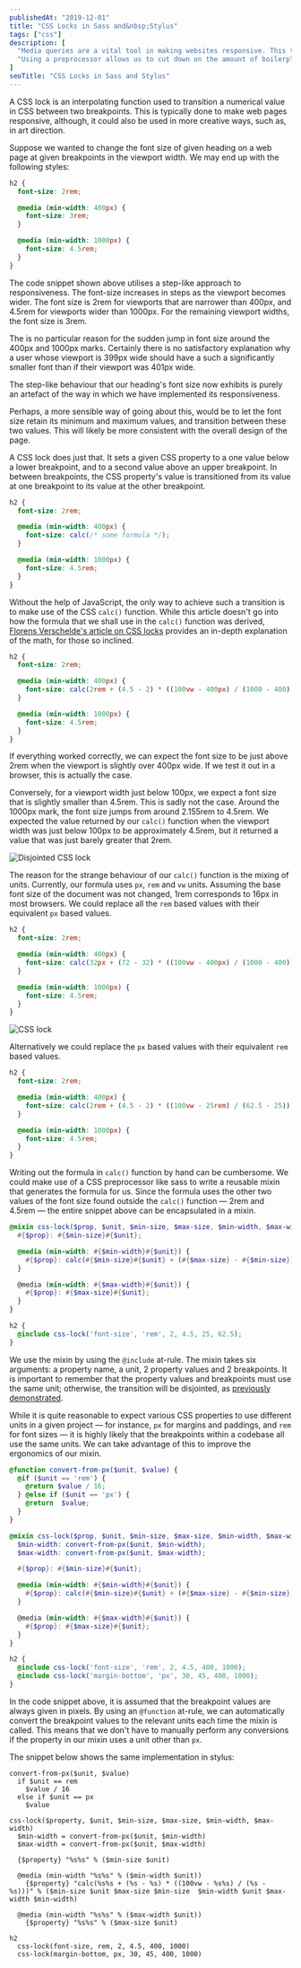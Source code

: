 ```yaml
---
publishedAt: "2019-12-01"
title: "CSS Locks in Sass and&nbsp;Stylus"
tags: ["css"]
description: [
  "Media queries are a vital tool in making websites responsive. This typically involves increasing/decreasing various properties' values in a step-like manner (e.g. bumping the font-size up by a few pixels at particular breakpoints).",
  "Using a preprocessor allows us to cut down on the amount of boilerplate. We could pass breakpoint-value pairs to a mixin that generates media queries with the property set to its corresponding value. In this instance, we will limit the number of breakpoint-value pairs to two, and smoothly scale the value between the two breakpoints."
]
seoTitle: "CSS Locks in Sass and Stylus"
---
```



A CSS lock is an interpolating function used to transition a numerical value in CSS between two breakpoints. This is typically done to make web pages responsive, although, it could also be used in more creative ways, such as, in art direction.

<StepHeading text="Responsive values" />

Suppose we wanted to change the font size of given heading on a web page at given breakpoints in the viewport width. We may end up with the following styles:

```scss
h2 {
  font-size: 2rem;

  @media (min-width: 400px) {
    font-size: 3rem;
  }

  @media (min-width: 1000px) {
    font-size: 4.5rem;
  }
}
```

The code snippet shown above utilises a step-like approach to responsiveness. The font-size increases in steps as the viewport becomes wider. The font size is 2rem for viewports that are narrower than 400px, and 4.5rem for viewports wider than 1000px. For the remaining viewport widths, the font size is 3rem.

<StepHeading text="CSS locks" />

The is no particular reason  for the sudden jump in font size around the 400px and 1000px marks. Certainly there is no satisfactory explanation why a user whose viewport is 399px wide should have a such a significantly smaller font than if their viewport was 401px wide.

The step-like behaviour that our heading's font size now exhibits is purely an artefact of the way in which we have implemented its responsiveness.

Perhaps, a more sensible way of going about this, would be to let the font size retain its minimum and maximum values, and transition between these two values. This will likely be more consistent with the overall design of the page.

A CSS lock does just that. It sets a given CSS property to a one value below a lower breakpoint, and to a second value above an upper breakpoint. In between breakpoints, the CSS property's value is transitioned from its value at one breakpoint to its value at the other breakpoint.

```scss
h2 {
  font-size: 2rem;

  @media (min-width: 400px) {
    font-size: calc(/* some formula */);
  }

  @media (min-width: 1000px) {
    font-size: 4.5rem;
  }
}
```

Without the help of JavaScript, the only way to achieve such a transition is to make use of the CSS `calc()` function. While this article doesn't go into how the formula that we shall use in the `calc()` function was derived, [Florens Verschelde's article on CSS locks](https://fvsch.com/css-locks/) provides an in-depth explanation of the math, for those so inclined.

<StepHeading text="Units in calc() functions" />

```scss
h2 {
  font-size: 2rem;

  @media (min-width: 400px) {
    font-size: calc(2rem + (4.5 - 2) * ((100vw - 400px) / (1000 - 400)));
  }

  @media (min-width: 1000px) {
    font-size: 4.5rem;
  }
}
```

If everything worked correctly, we can expect the font size to be just above 2rem when the viewport is slightly over 400px wide. If we test it out in a browser, this is actually the case.

Conversely, for a viewport width just below 100px, we expect a font size that is slightly smaller than 4.5rem. This is sadly not the case. Around the 1000px mark, the font size jumps from around 2.155rem to 4.5rem. We expected the value returned by our `calc()` function when the viewport width was just below 100px to be approximately 4.5rem, but it returned a value that was just barely greater that 2rem.

<div id="disjointed-css-lock">

<Image alt="Disjointed CSS lock" src="lock-error.gif" />

</div>

The reason for the strange behaviour of our `calc()` function is the mixing of units. Currently, our formula uses `px`, `rem` and `vw` units. Assuming the base font size of the document was not changed, 1rem corresponds to 16px in most browsers. We could replace all the `rem` based values with their equivalent `px` based values.

```scss
h2 {
  font-size: 2rem;

  @media (min-width: 400px) {
    font-size: calc(32px + (72 - 32) * ((100vw - 400px) / (1000 - 400)));
  }

  @media (min-width: 1000px) {
    font-size: 4.5rem;
  }
}
```

<Image alt="CSS lock" src="lock-fixed.gif" />

Alternatively we could replace the `px` based values with their equivalent `rem` based values.

```scss
h2 {
  font-size: 2rem;

  @media (min-width: 400px) {
    font-size: calc(2rem + (4.5 - 2) * ((100vw - 25rem) / (62.5 - 25)));
  }

  @media (min-width: 1000px) {
    font-size: 4.5rem;
  }
}
```

<StepHeading text="CSS lock mixins" />

Writing out the formula in `calc()` function by hand can be cumbersome. We could make use of a CSS preprocessor like sass to write a reusable mixin that generates the formula for us. Since the formula uses
the other two values of the font size found outside the `calc()` function &mdash; 2rem and 4.5rem &mdash; the entire snippet above can be encapsulated in a mixin.

```scss
@mixin css-lock($prop, $unit, $min-size, $max-size, $min-width, $max-width) {
  #{$prop}: #{$min-size}#{$unit};

  @media (min-width: #{$min-width}#{$unit}) {
    #{$prop}: calc(#{$min-size}#{$unit} + (#{$max-size} - #{$min-size}) * ((100vw - #{$min-width}#{$unit}) / (# {$max-width} - #{$min-width})));
  }

  @media (min-width: #{$max-width}#{$unit}) {
    #{$prop}: #{$max-size}#{$unit};
  }
}

h2 {
  @include css-lock('font-size', 'rem', 2, 4.5, 25, 62.5);
}
```

We use the mixin by using the `@include` at-rule. The mixin takes six arguments: a property name, a unit, 2 property values and 2 breakpoints. It is important to remember that the property values and breakpoints must use the same unit; otherwise, the transition will be disjointed, as [previously demonstrated](#disjointed-css-lock).

While it is quite reasonable to expect various CSS properties to use different units in a given project &mdash; for instance, `px` for margins and paddings, and `rem` for font sizes &mdash; it is highly likely that the breakpoints within a codebase all use the same units. We can take advantage of this to improve the ergonomics of our mixin.

```scss
@function convert-from-px($unit, $value) {
  @if ($unit == 'rem') {
    @return $value / 16;
  } @else if ($unit == 'px') {
    @return  $value;
  }
}

@mixin css-lock($prop, $unit, $min-size, $max-size, $min-width, $max-width) {
  $min-width: convert-from-px($unit, $min-width);
  $max-width: convert-from-px($unit, $max-width);

  #{$prop}: #{$min-size}#{$unit};

  @media (min-width: #{$min-width}#{$unit}) {
    #{$prop}: calc(#{$min-size}#{$unit} + (#{$max-size} - #{$min-size}) * ((100vw - #{$min-width}#{$unit}) / (# {$max-width} - #{$min-width})));
  }

  @media (min-width: #{$max-width}#{$unit}) {
    #{$prop}: #{$max-size}#{$unit};
  }
}

h2 {
  @include css-lock('font-size', 'rem', 2, 4.5, 400, 1000);
  @include css-lock('margin-bottom', 'px', 30, 45, 400, 1000);
}
```

In the code snippet above, it is assumed that the breakpoint values are always given in pixels. By using an `@function` at-rule, we can automatically convert the breakpoint values to the relevant units each time the mixin is called. This means that we don't have to manually perform any conversions if the property in our mixin uses a unit other than `px`.

The snippet below shows the same implementation in stylus:

```stylus
convert-from-px($unit, $value)
  if $unit == rem
    $value / 16
  else if $unit == px
    $value

css-lock($property, $unit, $min-size, $max-size, $min-width, $max-width)
  $min-width = convert-from-px($unit, $min-width)
  $max-width = convert-from-px($unit, $max-width)

  {$property} "%s%s" % ($min-size $unit)

  @media (min-width "%s%s" % ($min-width $unit))
    {$property} "calc(%s%s + (%s - %s) * ((100vw - %s%s) / (%s - %s)))" % ($min-size $unit $max-size $min-size  $min-width $unit $max-width $min-width)

  @media (min-width "%s%s" % ($max-width $unit))
    {$property} "%s%s" % ($max-size $unit)

h2
  css-lock(font-size, rem, 2, 4.5, 400, 1000)
  css-lock(margin-bottom, px, 30, 45, 400, 1000)
```
